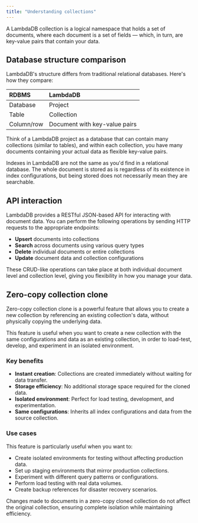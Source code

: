 ```yaml
---
title: "Understanding collections"
---
```


A LambdaDB collection is a logical namespace that holds a set of documents, where each document is a set of fields — which, in turn, are key-value pairs that contain your data.

## Database structure comparison

LambdaDB's structure differs from traditional relational databases. Here's how they compare:

| RDBMS      | LambdaDB                      |
|:---------- |:----------------------------- |
| Database   | Project                       |
| Table      | Collection                    |
| Column/row | Document with key-value pairs |

Think of a LambdaDB project as a database that can contain many collections (similar to tables), and within each collection, you have many documents containing your actual data as flexible key-value pairs.

<Note>

Indexes in LambdaDB are not the same as you'd find in a relational database. The whole document is stored as is regardless of its existence in index configurations, but being stored does not necessarily mean they are searchable.

</Note>

## API interaction

LambdaDB provides a RESTful JSON-based API for interacting with document data. You can perform the following operations by sending HTTP requests to the appropriate endpoints:

- **Upsert** documents into collections
- **Search** across documents using various query types
- **Delete** individual documents or entire collections
- **Update** document data and collection configurations

These CRUD-like operations can take place at both individual document level and collection level, giving you flexibility in how you manage your data.

## Zero-copy collection clone

Zero-copy collection clone is a powerful feature that allows you to create a new collection by referencing an existing collection's data, without physically copying the underlying data.

This feature is useful when you want to create a new collection with the same configurations and data as an existing collection,
in order to load-test, develop, and experiment in an isolated environment.

### Key benefits

- **Instant creation**: Collections are created immediately without waiting for data transfer.
- **Storage efficiency**: No additional storage space required for the cloned data.
- **Isolated environment**: Perfect for load testing, development, and experimentation.
- **Same configurations**: Inherits all index configurations and data from the source collection.

### Use cases

This feature is particularly useful when you want to:

- Create isolated environments for testing without affecting production data.
- Set up staging environments that mirror production collections.
- Experiment with different query patterns or configurations.
- Perform load testing with real data volumes.
- Create backup references for disaster recovery scenarios.

<Info>

Changes made to documents in a zero-copy cloned collection do not affect the original collection, ensuring complete isolation while maintaining efficiency.

</Info>
